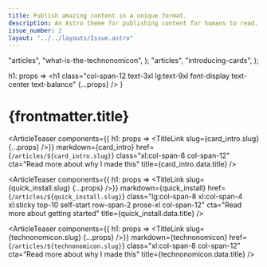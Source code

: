 ```yaml
---
title: Publish amazing content in a unique format.
description: An Astro theme for publishing content for humans to read.
issue_number: 2
layout: "../../layouts/Issue.astro"
---
```



  "articles",
  "what-is-the-technonomicon",
);
    "articles",
    "introducing-cards",
);

  h1: props => <h1 class="col-span-12 text-3xl lg:text-9xl font-display text-center text-balance" {...props} />
}

# {frontmatter.title}

<ArticleTeaser
  components={{ h1: props => <TitleLink slug={card_intro.slug} {...props} />}}
  markdown={card_intro}
  href={`/articles/${card_intro.slug}`}
  class="xl:col-span-8 col-span-12"
  cta="Read more about why I made this"
  title={card_intro.data.title}
/>

<ArticleTeaser
  components={{ h1: props => <TitleLink slug={quick_install.slug} {...props} />}}
  markdown={quick_install}
  href={`/articles/${quick_install.slug}`}
  class="lg:col-span-8 xl:col-span-4 xl:sticky top-10 self-start row-span-2 prose-xl col-span-12"
  cta="Read more about getting started"
  title={quick_install.data.title}
/>

<ArticleTeaser
  components={{ h1: props => <TitleLink slug={technonomicon.slug} {...props} />}}
  markdown={technonomicon}
  href={`/articles/${technonomicon.slug}`}
  class="xl:col-span-8 col-span-12"
  cta="Read more about why I made this"
  title={technonomicon.data.title}
/>
